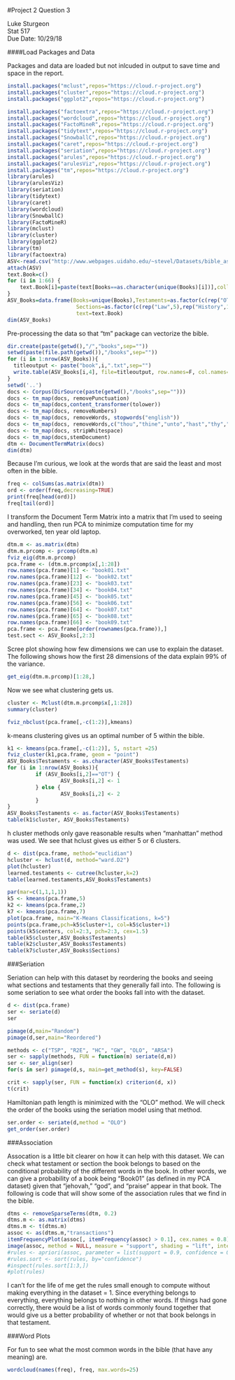 #Project 2 Question 3  

Luke Sturgeon  
Stat 517  
Due Date: 10/29/18  

####Load Packages and Data  

Packages and data are loaded but not inlcuded in output to save time and space in the report.  

```{r, message=F, include=F,cache=T}
install.packages("mclust",repos="https://cloud.r-project.org")
install.packages("cluster",repos="https://cloud.r-project.org")
install.packages("ggplot2",repos="https://cloud.r-project.org")

install.packages("factoextra",repos="https://cloud.r-project.org")
install.packages("wordcloud",repos="https://cloud.r-project.org")
install.packages("FactoMineR",repos="https://cloud.r-project.org")
install.packages("tidytext",repos="https://cloud.r-project.org")
install.packages("SnowballC",repos="https://cloud.r-project.org")
install.packages("caret",repos="https://cloud.r-project.org")
install.packages("seriation",repos="https://cloud.r-project.org")
install.packages("arules",repos="https://cloud.r-project.org")
install.packages("arulesViz",repos="https://cloud.r-project.org")
install.packages("tm",repos="https://cloud.r-project.org")
library(arules)
library(arulesViz)
library(seriation)
library(tidytext)
library(caret)
library(wordcloud)
library(SnowballC)
library(FactoMineR)
library(mclust)
library(cluster)
library(ggplot2)
library(tm)
library(factoextra)
ASV<-read.csv("http://www.webpages.uidaho.edu/~stevel/Datasets/bible_asv.csv",header=TRUE,sep=',')
attach(ASV)
text.Book=c()
for (i in 1:66) {
    text.Book[i]=paste(text[Books==as.character(unique(Books)[i])],collapse = " ")
}
ASV_Books=data.frame(Books=unique(Books),Testaments=as.factor(c(rep("OT",39),rep("NT",27))), 
                      Sections=as.factor(c(rep("Law",5),rep("History",12),rep("Wisdom",5),rep("Prophets",17),rep("Gospels",5),rep("Paul",13),rep("Apostles",9))),
                      text=text.Book)
dim(ASV_Books)
```

Pre-processing the data so that "tm" package can vectorize the bible.

```{r, message=F, cache=T, warning=F}
dir.create(paste(getwd(),"/","books",sep=""))
setwd(paste(file.path(getwd()),"/books",sep=""))
for (i in 1:nrow(ASV_Books)){
  titleoutput <- paste("book",i,".txt",sep="")
  write.table(ASV_Books[i,4], file=titleoutput, row.names=F, col.names=F)
}
setwd('..')
docs <- Corpus(DirSource(paste(getwd(),"/books",sep="")))
docs <- tm_map(docs, removePunctuation)
docs <- tm_map(docs,content_transformer(tolower))
docs <- tm_map(docs, removeNumbers)
docs <- tm_map(docs, removeWords, stopwords("english"))
docs <- tm_map(docs, removeWords,c("thou","thine","unto","hast","thy","saith","shal","shall","thee","said","will","upon"))
docs <- tm_map(docs, stripWhitespace)
docs <- tm_map(docs,stemDocument)
dtm <- DocumentTermMatrix(docs)
dim(dtm)
```

Because I'm curious, we look at the words that are said the least and most often in the bible.

```{r, message=F, cache=T}
freq <- colSums(as.matrix(dtm))
ord <- order(freq,decreasing=TRUE)
print(freq[head(ord)])
freq[tail(ord)]
```

I transform the Document Term Matrix into a matrix that I'm used to seeing and handling, then run PCA to minimize computation time for my overworked, ten year old laptop.

```{r, message=F, cache=T}
dtm.m <- as.matrix(dtm)
dtm.m.prcomp <- prcomp(dtm.m)
fviz_eig(dtm.m.prcomp)
pca.frame <- (dtm.m.prcomp$x[,1:28])
row.names(pca.frame)[1] <- "book01.txt"
row.names(pca.frame)[12] <- "book02.txt"
row.names(pca.frame)[23] <- "book03.txt"
row.names(pca.frame)[34] <- "book04.txt"
row.names(pca.frame)[45] <- "book05.txt"
row.names(pca.frame)[56] <- "book06.txt"
row.names(pca.frame)[64] <- "book07.txt"
row.names(pca.frame)[65] <- "book08.txt"
row.names(pca.frame)[66] <- "book09.txt"
pca.frame <- pca.frame[order(rownames(pca.frame)),]
test.sect <- ASV_Books[,2:3]
```

Scree plot showing how few dimensions we can use to explain the dataset. The following shows how the first 28 dimensions of the data explain 99% of the variance.

```{r, message=F, cache=T}
get_eig(dtm.m.prcomp)[1:28,]
```

Now we see what clustering gets us.

```{r, message=F, cache=T}
cluster <- Mclust(dtm.m.prcomp$x[,1:28])
summary(cluster)
```
```{r, message=F, cache=T}
fviz_nbclust(pca.frame[,-c(1:2)],kmeans)
```

k-means clustering gives us an optimal number of 5 within the bible.

```{r, message=F, cache=T}
k1 <- kmeans(pca.frame[,-c(1:2)], 5, nstart =25)
fviz_cluster(k1,pca.frame, geom = "point")
ASV_Books$Testaments <- as.character(ASV_Books$Testaments)
for (i in 1:nrow(ASV_Books)){
         if (ASV_Books[i,2]=="OT") {
                 ASV_Books[i,2] <- 1
         } else {
                 ASV_Books[i,2] <- 2
         }
}
ASV_Books$Testaments <- as.factor(ASV_Books$Testaments)
table(k1$cluster, ASV_Books$Testaments)
```

h cluster methods only gave reasonable results when "manhattan" method was used. We see that hclust gives us either 5 or 6 clusters.

```{r, message=F, cache=T}
d <- dist(pca.frame, method="euclidian")
hcluster <- hclust(d, method="ward.D2")
plot(hcluster)
learned.testaments <- cutree(hcluster,k=2)
table(learned.testaments,ASV_Books$Testaments)
```

```{r, message=F, cache = T}
par(mar=c(1,1,1,1))
k5 <- kmeans(pca.frame,5)
k2 <- kmeans(pca.frame,2)
k7 <- kmeans(pca.frame,7)
plot(pca.frame, main="K-Means Classifications, k=5")
points(pca.frame,pch=k5$cluster+1, col=k5$cluster+1)
points(k5$centers, col=2:3, pch=2:3, cex=1.5)
table(k5$cluster,ASV_Books$Testaments)
table(k2$cluster,ASV_Books$Testaments)
table(k7$cluster,ASV_Books$Sections)
```

###Seriation

Seriation can help with this dataset by reordering the books and seeing what sections and testaments that they generally fall into. The following is some seriation to see what order the books fall into with the dataset.

```{r,message=F,cache=T}
d <- dist(pca.frame)
ser <- seriate(d)
ser
```
```{r,message=F,cache=T}
pimage(d,main="Random")
pimage(d,ser,main="Reordered")
```

```{r, message=F, cache=T}
methods <- c("TSP", "R2E", "HC", "GW", "OLO", "ARSA")
ser <- sapply(methods, FUN = function(m) seriate(d,m))
ser <- ser_align(ser)
for(s in ser) pimage(d,s, main=get_method(s), key=FALSE)
```
```{r,message=F, cache=T}
crit <- sapply(ser, FUN = function(x) criterion(d, x))
t(crit)
```

Hamiltonian path length is minimized with the "OLO" method. We will check the order of the books using the seriation model using that method.

```{r,message=F,cache=T}
ser.order <- seriate(d,method = "OLO")
get_order(ser.order)
```

###Association

Assocation is a little bit clearer on how it can help with this dataset. We can check what testament or section the book belongs to based on the conditional probability of the different words in the book. In other words, we can give a probability of a book being "Book01" (as defined in my PCA dataset) given that "jehovah," "god", and "praise" appear in that book. The following is code that will show some of the association rules that we find in the bible.

```{r, message=F, cache=T}
dtms <- removeSparseTerms(dtm, 0.2)
dtms.m <- as.matrix(dtms)
dtms.m <- t(dtms.m)
assoc <- as(dtms.m,"transactions")
itemFrequencyPlot(assoc[, itemFrequency(assoc) > 0.1], cex.names = 0.8)
image(assoc, method = NULL, measure = "support", shading = "lift", interactive = FALSE, data = NULL, control = NULL, engine = "default")
#rules <- apriori(assoc, parameter = list(support = 0.9, confidence = 0.6))
#rules.sort <- sort(rules, by="confidence")
#inspect(rules.sort[1:3,])
#plot(rules)
```

I can't for the life of me get the rules small enough to compute without making everything in the dataset = 1. Since everything belongs to everything, everything belongs to nothing in other words. If things had gone correctly, there would be a list of words commonly found together that would give us a better probability of whether or not that book belongs in that testament.

###Word Plots

For fun to see what the most common words in the bible (that have any meaning) are.

```{r, message=F, cache=T, warning=F}
wordcloud(names(freq), freq, max.words=25)
```